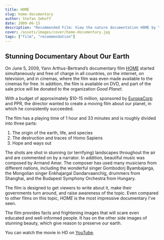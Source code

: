 ```yaml
---
title: HOME
slug: home-documentary
author: Stefan Imhoff
date: 2009-06-15
description: "Recommended Film: View the nature documentation HOME by Yann Arthus-Bertrand for FREE. Beautiful aerial photographs of the world. The creation of the earth, life, destruction by man and hope and ways out."
cover: /assets/images/cover/home-documentary.jpg
tags: ["film", "recommendation"]
---
```


## Stunning Documentary About Our Earth

On June 5, 2009, Yann Arthus-Bertrand’s documentary film [HOME](https://youtu.be/jqxENMKaeCU) started simultaneously and free of charge in all countries, on the internet, on television, and in cinemas, where the film was even made available to the cinemas for free. In addition, the film is available on DVD, and part of the sale price will be donated to the organization _Good Planet_.

With a budget of approximately $10-15 million, sponsored by [EuropaCorp](http://www.europacorp.com/) and PPR, the director wanted to create a moving film about our planet, in which he consistently succeeded.

<Pullquote text="No time for pessimism." />

The film has a playing time of 1 hour and 33 minutes and is roughly divided into three parts:

1. The origin of the earth, life, and species
2. The destruction and traces of Homo Sapiens
3. Hope and ways out

The shots are shot in stunning (or terrifying) landscapes throughout the air and are commented on by a narrator. In addition, beautiful music was composed by Armand Amar. The composer has used many musicians from different nations, including the wonderful singer Gombodorj Byambajarga, the Mongolian singer Enkhajargal Dandarvaanchig, drummers from Shanghai, and the Budapest Symphony Orchestra from Hungary.

<Pullquote text="Dubai has endless sun, but no solar panels." />

The film is designed to get viewers to write about it, make their governments turn around, and raise awareness of the topic. Even compared to other films on this topic, _HOME_ is the most impressive documentary I’ve seen.

The film provides facts and frightening images that will scare even educated and well-informed people. It has on the other side images of stunning beauty, which give reason to preserve our earth.

You can watch the movie in HD on [YouTube](https://youtu.be/jqxENMKaeCU).
